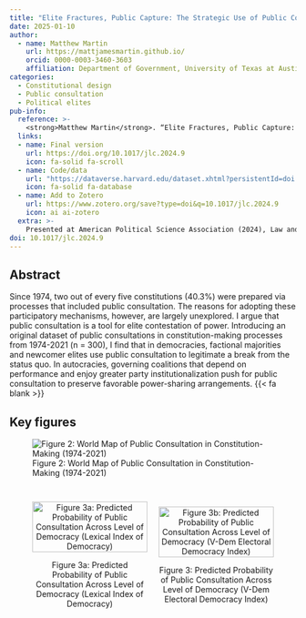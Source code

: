 ```yaml
---
title: "Elite Fractures, Public Capture: The Strategic Use of Public Consultation in Global Constitution-Making"
date: 2025-01-10
author:
  - name: Matthew Martin
    url: https://mattjamesmartin.github.io/
    orcid: 0000-0003-3460-3603
    affiliation: Department of Government, University of Texas at Austin
categories: 
  - Constitutional design
  - Public consultation 
  - Political elites
pub-info:
  reference: >-
    <strong>Matthew Martin</strong>. “Elite Fractures, Public Capture: The Strategic Use of Public Consultation in Global Constitution-Making,” <em>Journal of Law and Courts</em>, 2025, 1-34. doi: <a href="https://doi.org/10.1017/jlc.2024.9 "><code>10.1017/jlc.2024.9</code></a>. Job market paper.
  links:
  - name: Final version
    url: https://doi.org/10.1017/jlc.2024.9
    icon: fa-solid fa-scroll
  - name: Code/data
    url: "https://dataverse.harvard.edu/dataset.xhtml?persistentId=doi:10.7910/DVN/PVTH3Z"
    icon: fa-solid fa-database
  - name: Add to Zotero
    url: https://www.zotero.org/save?type=doi&q=10.1017/jlc.2024.9
    icon: ai ai-zotero
  extra: >-
    Presented at American Political Science Association (2024), Law and Society      Association (2024), and Northern Political Science Association (2023).
doi: 10.1017/jlc.2024.9
---
```


## Abstract

Since 1974, two out of every five constitutions (40.3%) were prepared via processes that included public consultation. The reasons for adopting these participatory mechanisms, however, are largely unexplored. I argue that public consultation is a tool for elite contestation of power. Introducing an original dataset of public consultations in constitution-making processes from 1974-2021 (n = 300), I find that in democracies, factional majorities and newcomer elites use public consultation to legitimate a break from the status quo. In autocracies, governing coalitions that depend on performance and enjoy greater party institutionalization push for public consultation to preserve favorable power-sharing arrangements. {{< fa blank >}}

## Key figures

![Figure 2: World Map of Public Consultation in Constitution-Making (1974-2021)](figures/map.png)

::: {style="display: flex; justify-content: space-between; align-items: center;"}
<figure style="width: 50%; text-align: center; margin-right: 10px;">

<img src="figures/full_plot_ord.png" alt="Figure 3a: Predicted Probability of Public Consultation Across Level of Democracy (Lexical Index of Democracy)" style="width: 100%;"/>

<figcaption>Figure 3a: Predicted Probability of Public Consultation Across Level of Democracy (Lexical Index of Democracy)</figcaption>

</figure>

<figure style="width: 50%; text-align: center; margin-left: 10px;">

<img src="figures/full_plot_cont.png" alt="Figure 3b: Predicted Probability of Public Consultation Across Level of Democracy (V-Dem Electoral Democracy Index)" style="width: 100%;"/>

<figcaption>Figure 3: Predicted Probability of Public Consultation Across Level of Democracy (V-Dem Electoral Democracy Index)</figcaption>

</figure>
:::
